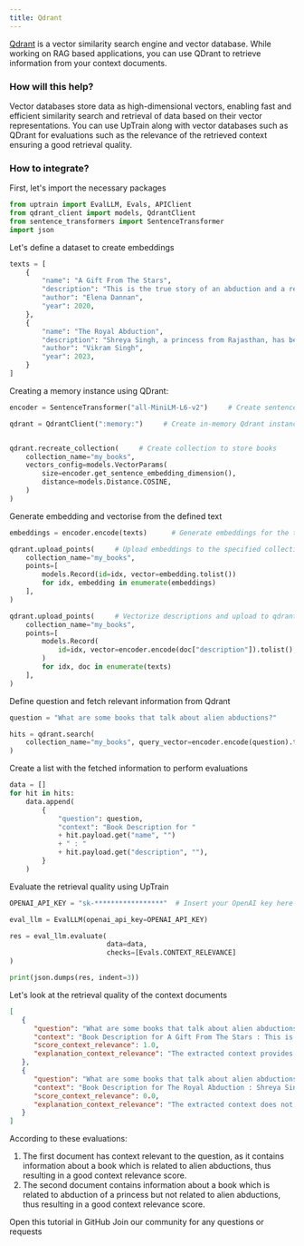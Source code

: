 ```yaml
---
title: Qdrant
---
```

[Qdrant](https://qdrant.tech/) is a vector similarity search engine and vector database. While working on RAG based applications, you can use QDrant to retrieve information from your context documents.

### How will this help?

Vector databases store data as high-dimensional vectors, enabling fast and efficient similarity search and retrieval of data based on their vector representations.
You can use UpTrain along with vector databases such as QDrant for evaluations such as the relevance of the retrieved context ensuring a good retrieval quality.

### How to integrate?

First, let's import the necessary packages

```python
from uptrain import EvalLLM, Evals, APIClient
from qdrant_client import models, QdrantClient
from sentence_transformers import SentenceTransformer
import json
```

Let's define a dataset to create embeddings

```python
texts = [
    {
        "name": "A Gift From The Stars",
        "description": "This is the true story of an abduction and a rescue by benevolent extraterrestrials, various direct contacts Elena Danaan had throughout the years with UFOs and visitors from other worlds.",
        "author": "Elena Dannan",
        "year": 2020,
    },
    {
        "name": "The Royal Abduction",
        "description": "Shreya Singh, a princess from Rajasthan, has been abducted! A woman of beauty and substance, she is living a lavish life. But while there are abundant riches in her palace, there are also dark secrets about her family buried in the past.",
        "author": "Vikram Singh",
        "year": 2023,
    }
]
```

Creating a memory instance using QDrant:

```python
encoder = SentenceTransformer("all-MiniLM-L6-v2")     # Create sentence transformer model to generate embeddings

qdrant = QdrantClient(":memory:")     # Create in-memory Qdrant instance


qdrant.recreate_collection(     # Create collection to store books
    collection_name="my_books",
    vectors_config=models.VectorParams(
        size=encoder.get_sentence_embedding_dimension(),
        distance=models.Distance.COSINE,
    )
)
```

Generate embedding and vectorise from the defined text

```python
embeddings = encoder.encode(texts)      # Generate embeddings for the texts

qdrant.upload_points(     # Upload embeddings to the specified collection
    collection_name="my_books",
    points=[
        models.Record(id=idx, vector=embedding.tolist())
        for idx, embedding in enumerate(embeddings)
    ],
)

qdrant.upload_points(     # Vectorize descriptions and upload to qdrant
    collection_name="my_books",
    points=[
        models.Record(
            id=idx, vector=encoder.encode(doc["description"]).tolist(), payload=doc
        )
        for idx, doc in enumerate(texts)
    ],
)
```

Define question and fetch relevant information from Qdrant

```python
question = "What are some books that talk about alien abductions?"

hits = qdrant.search(
    collection_name="my_books", query_vector=encoder.encode(question).tolist()
)

```

Create a list with the fetched information to perform evaluations

```python
data = []
for hit in hits:
    data.append(
        {
            "question": question,
            "context": "Book Description for "
            + hit.payload.get("name", "")
            + " : "
            + hit.payload.get("description", ""),
        }
    )
```

Evaluate the retrieval quality using UpTrain

```python
OPENAI_API_KEY = "sk-*****************"  # Insert your OpenAI key here

eval_llm = EvalLLM(openai_api_key=OPENAI_API_KEY)

res = eval_llm.evaluate(
                        data=data,
                        checks=[Evals.CONTEXT_RELEVANCE]
)

print(json.dumps(res, indent=3))
```


Let's look at the retrieval quality of the context documents
```json
[
   {
      "question": "What are some books that talk about alien abductions?",
      "context": "Book Description for A Gift From The Stars : This is the true story of an abduction and a rescue by benevolent extraterrestrials, various direct contacts Elena Danaan had throughout the years with UFOs and visitors from other worlds.",
      "score_context_relevance": 1.0,
      "explanation_context_relevance": "The extracted context provides a specific book description that directly addresses the question about books on alien abductions. Hence, the selected choice is (A)"
   },
   {
      "question": "What are some books that talk about alien abductions?",
      "context": "Book Description for The Royal Abduction : Shreya Singh, a princess from Rajasthan, has been abducted! A woman of beauty and substance, she is living a lavish life. But while there are abundant riches in her palace, there are also dark secrets about her family buried in the past.",
      "score_context_relevance": 0.0,
      "explanation_context_relevance": "The extracted context does not contain any information about books that talk about alien abductions. It discusses a book called 'The Royal Abduction' which is about a princess being abducted, but it does not relate to alien abductions. Therefore, the selected choice is (C)"
   }
]
```

According to these evaluations:
1. The first document has context relevant to the question, as it contains information about a book which is related to alien abductions, thus resulting in a good context relevance score.
2. The second document contains information about a book which is related to abduction of a princess but not related to alien abductions, thus resulting in a good context relevance score. 

<CardGroup cols={2}>
  <Card
    title="Tutorial"
    href="https://github.com/uptrain-ai/uptrain/blob/main/examples/integrations/vector_db/qdrant.ipynb"
    icon="github"
    color="#808080"
  >
    Open this tutorial in GitHub
  </Card>
  <Card
    title="Have Questions?"
    href="https://join.slack.com/t/uptraincommunity/shared_invite/zt-1yih3aojn-CEoR_gAh6PDSknhFmuaJeg"
    icon="slack"
    color="#808080"
  >
    Join our community for any questions or requests
  </Card>
</CardGroup>

